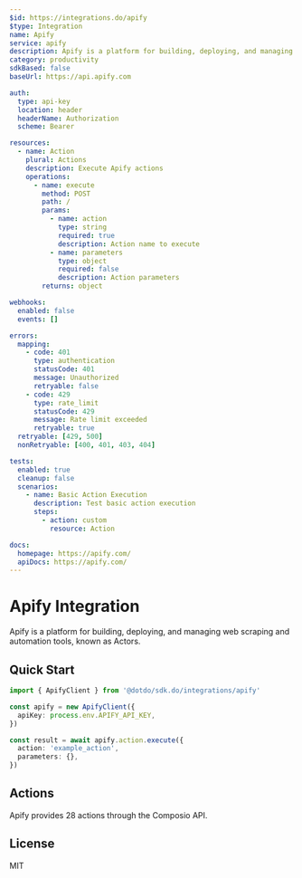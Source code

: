 ```yaml
---
$id: https://integrations.do/apify
$type: Integration
name: Apify
service: apify
description: Apify is a platform for building, deploying, and managing web scraping and automation tools, known as Actors.
category: productivity
sdkBased: false
baseUrl: https://api.apify.com

auth:
  type: api-key
  location: header
  headerName: Authorization
  scheme: Bearer

resources:
  - name: Action
    plural: Actions
    description: Execute Apify actions
    operations:
      - name: execute
        method: POST
        path: /
        params:
          - name: action
            type: string
            required: true
            description: Action name to execute
          - name: parameters
            type: object
            required: false
            description: Action parameters
        returns: object

webhooks:
  enabled: false
  events: []

errors:
  mapping:
    - code: 401
      type: authentication
      statusCode: 401
      message: Unauthorized
      retryable: false
    - code: 429
      type: rate_limit
      statusCode: 429
      message: Rate limit exceeded
      retryable: true
  retryable: [429, 500]
  nonRetryable: [400, 401, 403, 404]

tests:
  enabled: true
  cleanup: false
  scenarios:
    - name: Basic Action Execution
      description: Test basic action execution
      steps:
        - action: custom
          resource: Action

docs:
  homepage: https://apify.com/
  apiDocs: https://apify.com/
---
```


# Apify Integration

Apify is a platform for building, deploying, and managing web scraping and automation tools, known as Actors.

## Quick Start

```typescript
import { ApifyClient } from '@dotdo/sdk.do/integrations/apify'

const apify = new ApifyClient({
  apiKey: process.env.APIFY_API_KEY,
})

const result = await apify.action.execute({
  action: 'example_action',
  parameters: {},
})
```

## Actions

Apify provides 28 actions through the Composio API.

## License

MIT
